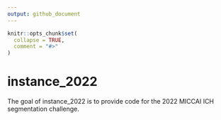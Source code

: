 ```yaml
---
output: github_document
---
```


<!-- README.md is generated from README.Rmd. Please edit that file -->

```r
knitr::opts_chunk$set(
  collapse = TRUE,
  comment = "#>"
)
```

# instance_2022

<!-- badges: start -->
<!-- badges: end -->

The goal of instance_2022 is to provide code for the 2022 MICCAI ICH segmentation challenge.
